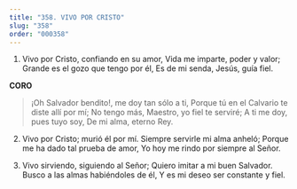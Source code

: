 ```yaml
---
title: "358. VIVO POR CRISTO"
slug: "358"
order: "000358"
---
```

1. Vivo por Cristo, confiando en su amor, Vida me imparte, poder y valor;
Grande es el gozo que tengo por él, Es de mi senda, Jesús, guía fiel.

**CORO**

> ¡Oh Salvador bendito!, me doy tan sólo a ti, Porque tú en el Calvario te diste allí por mí; No tengo más, Maestro, yo fiel te serviré;
A ti me doy, pues tuyo soy, De mi alma, eterno Rey.

2. Vivo por Cristo; murió él por mí. Siempre servirle mi alma anheló; Porque me ha dado tal prueba de amor, Yo hoy me rindo por siempre al Señor.

3. Vivo sirviendo, siguiendo al Señor; Quiero imitar a mi buen Salvador. Busco a las almas habiéndoles de él, Y es mi deseo ser constante y fiel.

